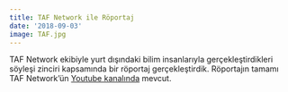 ```yaml
---
title: TAF Network ile Röportaj
date: '2018-09-03'
image: TAF.jpg
---
```


TAF Network ekibiyle yurt dışındaki bilim insanlarıyla gerçekleştirdikleri söyleşi zinciri kapsamında bir röportaj gerçekleştirdik. Röportajın tamamı TAF Network'ün [Youtube kanalında](https://www.youtube.com/watch?v=1vO27nLm5Os&t=17s) mevcut.
